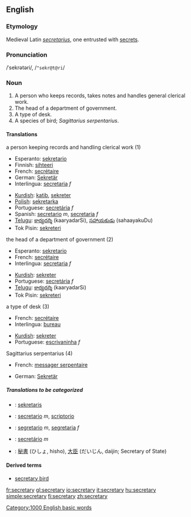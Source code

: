 ==English==

===Etymology===
Medieval Latin ''[[secretarius]]'', one entrusted with [[secret]]s.

===Pronunciation===
/ˈsekrətəri/, /<tt>"sekr@t@ri</tt>/

===Noun===
{{en-noun-reg-y|secretar|y}}

# A person who keeps records, takes notes and handles general clerical work.
# The head of a department of government.
# A type of desk.
# A species of bird; ''Sagittarius serpentarius''.

====Translations====
;a person keeping records and handling clerical work (1)
{{top}}
*Esperanto: [[sekretario]]
*Finnish: [[sihteeri]]
*French: [[secrétaire]]
*German: [[Sekretär]]
*Interlingua: [[secretaria]] ''f''
{{mid}}
*[[Kurdish]]: [[katib]], [[sekreter]]
*[[Polish]]: [[sekretarka]]
*Portuguese: [[secretária]] ''f''
*Spanish: [[secretario]] ''m'', [[secretaria]] ''f''
*[[Telugu]]: [[కార్యదర్శి]] (kaaryadarSi), [[సహాయకుడు]] (sahaayakuDu)
*Tok Pisin: [[sekreteri]]
{{bottom}}

;the head of a department of government (2)
{{top}}
*Esperanto: [[sekretario]]
*French: [[secrétaire]]
*Interlingua: [[secretaria]] ''f''
{{mid}}
*[[Kurdish]]: [[sekreter]]
*Portuguese: [[secretária]] ''f''
*[[Telugu]]: [[కార్యదర్శి]] (kaaryadarSi)
*Tok Pisin: [[sekreteri]]
{{bottom}}

;a type of desk (3)
{{top}}
*French: [[secrétaire]]
*Interlingua: [[bureau]]
{{mid}}
*[[Kurdish]]: [[sekreter]]
*Portuguese: [[escrivaninha]] ''f''
{{bottom}}

;Sagittarius serpentarius (4)
{{top}}
*French: [[messager serpentaire]]
{{mid}}
*German: [[Sekretär]]
{{bottom}}

=====Translations to be categorized=====
{{checktrans}}
*{{ttbc|Indonesian}}: [[sekretaris]]
*{{ttbc|Interlingua}}: [[secretario]] ''m'', [[scriptorio]]
*{{ttbc|Italian}}: [[segretario]] ''m'', [[segretaria]] ''f''
*{{ttbc|Portuguese}}: [[secretário]] ''m''
*{{ttbc|Japanese}}: [[秘書]] (ひしょ, hisho), [[大臣]] (だいじん, daijin; Secretary of State)

====Derived terms====
*[[secretary bird]]

[[Category:1000 English basic words]]

[[fr:secretary]]
[[gl:secretary]]
[[io:secretary]]
[[it:secretary]]
[[hu:secretary]]
[[simple:secretary]]
[[fi:secretary]]
[[zh:secretary]]